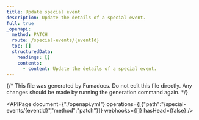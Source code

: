 ```yaml
---
title: Update special event
description: Update the details of a special event.
full: true
_openapi:
  method: PATCH
  route: /special-events/{eventId}
  toc: []
  structuredData:
    headings: []
    contents:
      - content: Update the details of a special event.
---
```


{/* This file was generated by Fumadocs.
Do not edit this file directly. Any changes should be made by running the generation command again. */}

<APIPage document={"./openapi.yml"} operations={[{"path":"/special-events/{eventId}","method":"patch"}]} webhooks={[]} hasHead={false} />